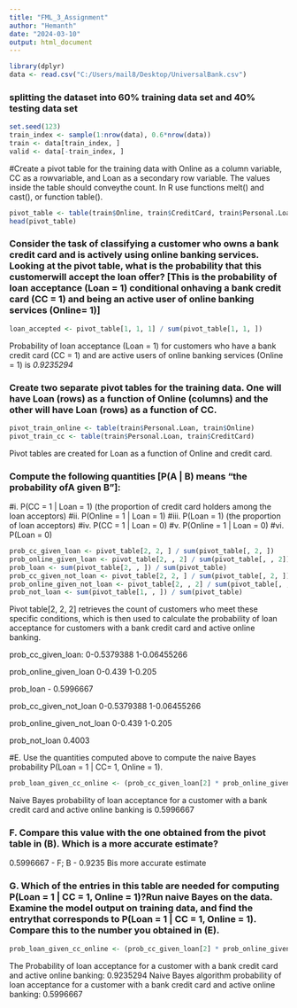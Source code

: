---
title: "FML_3_Assignment"
author: "Hemanth"
date: "2024-03-10"
output: html_document
---

```{r}
library(dplyr)
data <- read.csv("C:/Users/mail8/Desktop/UniversalBank.csv")
```

### splitting the dataset into 60% training data set and 40% testing data set

```{r}
set.seed(123) 
train_index <- sample(1:nrow(data), 0.6*nrow(data))
train <- data[train_index, ]
valid <- data[-train_index, ]
```

#Create a pivot table for the training data with Online as a column variable, CC as a rowvariable, and Loan as a secondary row variable. The values inside the table should conveythe count. In R use functions melt() and cast(), or function table().
```{r}
pivot_table <- table(train$Online, train$CreditCard, train$Personal.Loan)
head(pivot_table)
```


### Consider the task of classifying a customer who owns a bank credit card and is actively using online banking services. Looking at the pivot table, what is the probability that this customerwill accept the loan offer? [This is the probability of loan acceptance (Loan = 1) conditional onhaving a bank credit card (CC = 1) and being an active user of online banking services (Online= 1)]

```{r}
loan_accepted <- pivot_table[1, 1, 1] / sum(pivot_table[1, 1, ])
```

Probability of loan acceptance (Loan = 1) for customers who have a bank credit card (CC = 1) and are active users of online banking services (Online = 1) is *0.9235294*

### Create two separate pivot tables for the training data. One will have Loan (rows) as a function of Online (columns) and the other will have Loan (rows) as a function of CC.

```{r}
pivot_train_online <- table(train$Personal.Loan, train$Online)
pivot_train_cc <- table(train$Personal.Loan, train$CreditCard)
```

Pivot tables are created for Loan as a function of Online and credit card.

### Compute the following quantities [P(A | B) means “the probability ofA given B”]:
#i. P(CC = 1 | Loan = 1) (the proportion of credit card holders among the loan acceptors)
#ii. P(Online = 1 | Loan = 1)
#iii. P(Loan = 1) (the proportion of loan acceptors)
#iv. P(CC = 1 | Loan = 0)
#v. P(Online = 1 | Loan = 0)
#vi. P(Loan = 0)

```{r}
prob_cc_given_loan <- pivot_table[2, 2, ] / sum(pivot_table[, 2, ])
prob_online_given_loan <- pivot_table[2, , 2] / sum(pivot_table[, , 2])
prob_loan <- sum(pivot_table[2, , ]) / sum(pivot_table)
prob_cc_given_not_loan <- pivot_table[2, 2, ] / sum(pivot_table[, 2, ])
prob_online_given_not_loan <- pivot_table[2, , 2] / sum(pivot_table[, , 2])
prob_not_loan <- sum(pivot_table[1, , ]) / sum(pivot_table)
```

Pivot table[2, 2, 2] retrieves the count of customers who meet these specific conditions, which is then used to calculate the probability of loan acceptance for customers with a bank credit card and active online banking.

prob_cc_given_loan:
0-0.5379388
1-0.06455266

prob_online_given_loan
0-0.439
1-0.205

prob_loan - 0.5996667

prob_cc_given_not_loan
0-0.5379388
1-0.06455266

prob_online_given_not_loan 
0-0.439
1-0.205

prob_not_loan
0.4003


#E. Use the quantities computed above to compute the naive Bayes probability P(Loan = 1 | CC= 1, Online = 1).

```{r}
prob_loan_given_cc_online <- (prob_cc_given_loan[2] * prob_online_given_loan[2]*       prob_loan) / (prob_cc_given_loan[2] * prob_online_given_loan[2] * prob_loan + prob_cc_given_not_loan[2] * prob_online_given_not_loan[2] * prob_not_loan)
```

Naive Bayes probability of loan acceptance for a customer with a bank credit card and active online banking is 0.5996667

### F. Compare this value with the one obtained from the pivot table in (B). Which is a more accurate estimate? 
0.5996667 - F; B - 0.9235
Bis more accurate estimate


### G. Which of the entries in this table are needed for computing P(Loan = 1 | CC = 1, Online = 1)?Run naive Bayes on the data. Examine the model output on training data, and find the entrythat corresponds to P(Loan = 1 | CC = 1, Online = 1). Compare this to the number you obtained in (E).


```{r}
prob_loan_given_cc_online <- (prob_cc_given_loan[2] * prob_online_given_loan[2]*prob_loan) / (prob_cc_given_loan[2] * prob_online_given_loan[2] * prob_loan + prob_cc_given_not_loan[2] * prob_online_given_not_loan[2] * prob_not_loan)
```

The Probability of loan acceptance for a customer with a bank credit card and active online banking: 0.9235294 
Naive Bayes algorithm probability of loan acceptance for a customer with a bank credit card and active online banking: 0.5996667 


